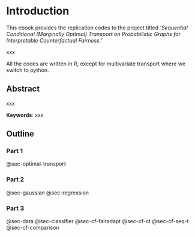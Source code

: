 # Introduction {.unnumbered}

This ebook provides the replication codes to the project titled *'Sequential Conditional (Marginally Optimal) Transport on Probabilistic Graphs for Interpretable Counterfactual Fairness.'*

xxx

::: callout-note
All the codes are written in R, except for multivariate transport where we switch to python.
:::

## Abstract

xxx

**Keywords**: xxx

## Outline


### Part 1

@sec-optimal-transport

### Part 2

@sec-gaussian
@sec-regression

### Part 3

@sec-data
@sec-classifier
@sec-cf-fairadapt
@sec-cf-ot
@sec-cf-seq-t
@sec-cf-comparison
